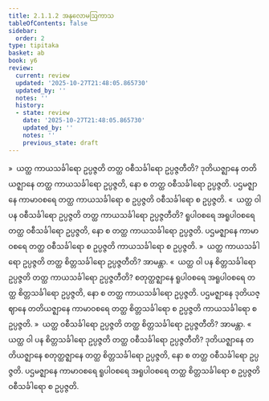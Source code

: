 ```yaml
---
title: 2.1.1.2 အနုလောမဩကာသ
tableOfContents: false
sidebar:
  order: 2
type: tipitaka
basket: ab
book: y6
review:
  current: review
  updated: '2025-10-27T21:48:05.865730'
  updated_by: ''
  notes: ''
  history:
  - state: review
    date: '2025-10-27T21:48:05.865730'
    updated_by: ''
    notes: ''
    previous_state: draft
---
```



<ReviewStatus review={frontmatter.review} showDetails={true} />

<HypothesisAnnotation frontmatter={frontmatter} />

<DynamicBreadcrumb />

<Division number="21" book="y6" e="ch" v="34" p="7">

<Paragraph number="135" book="y6">
»  ယတ္ထ ကာယသင်္ခါရော ဥပ္ပဇ္ဇတိ တတ္ထ ဝစီသင်္ခါရော ဥပ္ပဇ္ဇတီတိ?
</Paragraph>

<Paragraph number="136" book="y6">
ဒုတိယဇ္ဈာနေ တတိယဇ္ဈာနေ တတ္ထ ကာယသင်္ခါရော ဥပ္ပဇ္ဇတိ, နော စ တတ္ထ ဝစီသင်္ခါရော ဥပ္ပဇ္ဇတိ. ပဌမဇ္ဈာနေ ကာမာဝစရေ တတ္ထ ကာယသင်္ခါရော စ ဥပ္ပဇ္ဇတိ ဝစီသင်္ခါရော စ ဥပ္ပဇ္ဇတိ.
</Paragraph>

<Paragraph number="137" book="y6">
«  ယတ္ထ ဝါ ပန ဝစီသင်္ခါရော ဥပ္ပဇ္ဇတိ တတ္ထ ကာယသင်္ခါရော ဥပ္ပဇ္ဇတီတိ?
</Paragraph>

<Paragraph number="138" book="y6">
ရူပါဝစရေ အရူပါဝစရေ တတ္ထ ဝစီသင်္ခါရော ဥပ္ပဇ္ဇတိ, နော စ တတ္ထ ကာယသင်္ခါရော ဥပ္ပဇ္ဇတိ. ပဌမဇ္ဈာနေ ကာမာဝစရေ တတ္ထ ဝစီသင်္ခါရော စ ဥပ္ပဇ္ဇတိ ကာယသင်္ခါရော စ ဥပ္ပဇ္ဇတိ.
</Paragraph>

<Paragraph number="139" book="y6">
»  ယတ္ထ ကာယသင်္ခါရော ဥပ္ပဇ္ဇတိ တတ္ထ စိတ္တသင်္ခါရော ဥပ္ပဇ္ဇတီတိ? အာမန္တာ.
</Paragraph>

<Paragraph number="140" book="y6">
«  ယတ္ထ ဝါ ပန စိတ္တသင်္ခါရော ဥပ္ပဇ္ဇတိ တတ္ထ ကာယသင်္ခါရော ဥပ္ပဇ္ဇတီတိ?
</Paragraph>

<Paragraph number="141" book="y6">
စတုတ္ထဇ္ဈာနေ ရူပါဝစရေ အရူပါဝစရေ တတ္ထ စိတ္တသင်္ခါရော ဥပ္ပဇ္ဇတိ, နော စ တတ္ထ ကာယသင်္ခါရော ဥပ္ပဇ္ဇတိ. ပဌမဇ္ဈာနေ ဒုတိယဇ္ဈာနေ တတိယဇ္ဈာနေ ကာမာဝစရေ တတ္ထ စိတ္တသင်္ခါရော စ ဥပ္ပဇ္ဇတိ ကာယသင်္ခါရော စ ဥပ္ပဇ္ဇတိ.
</Paragraph>

</Division>
<Division number="22" book="y6" e="ch" v="34" p="7">

<Paragraph number="142" book="y6">
»  ယတ္ထ ဝစီသင်္ခါရော ဥပ္ပဇ္ဇတိ တတ္ထ စိတ္တသင်္ခါရော ဥပ္ပဇ္ဇတီတိ? အာမန္တာ.
</Paragraph>

<Paragraph number="143" book="y6">
«  ယတ္ထ ဝါ ပန စိတ္တသင်္ခါရော ဥပ္ပဇ္ဇတိ တတ္ထ ဝစီသင်္ခါရော ဥပ္ပဇ္ဇတီတိ?
</Paragraph>

<Paragraph number="144" book="y6">
ဒုတိယဇ္ဈာနေ တတိယဇ္ဈာနေ စတုတ္ထဇ္ဈာနေ တတ္ထ စိတ္တသင်္ခါရော ဥပ္ပဇ္ဇတိ, နော စ တတ္ထ ဝစီသင်္ခါရော ဥပ္ပဇ္ဇတိ. ပဌမဇ္ဈာနေ ကာမာဝစရေ ရူပါဝစရေ အရူပါဝစရေ တတ္ထ စိတ္တသင်္ခါရော စ ဥပ္ပဇ္ဇတိ ဝစီသင်္ခါရော စ ဥပ္ပဇ္ဇတိ.
</Paragraph>
</Division>